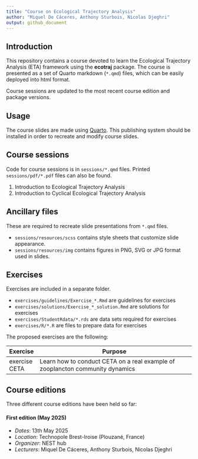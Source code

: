 ```yaml
---
title: "Course on Ecological Trajectory Analysis"
author: "Miquel De Cáceres, Anthony Sturbois, Nicolas Djeghri"
output: github_document
---
```


## Introduction

This repository contains a course devoted to learn the Ecological Trajectory Analysis (ETA) framework using the **ecotraj** package. The course is presented as a set of Quarto markdown (`*.qmd`) files, which can be easily deployed into html format.

Course sessions are updated to the most recent course edition and package versions.

## Usage

The course slides are made using [Quarto](https://quarto.org/). This publishing system should be installed in order to recreate and modify course slides.

## Course sessions

Code for course sessions is in `sessions/*.qmd` files. Printed `sessions/pdf/*.pdf` files can also be found.

1. Introduction to Ecological Trajectory Analysis
2. Introduction to Cyclical Ecological Trajectory Analysis

## Ancillary files

These are required to recreate slide presentations from `*.qmd` files.

+ `sessions/resources/scss` contains style sheets that customize slide appearance. 
+ `sessions/resources/img` contains figures in PNG, SVG or JPG format used in slides.

## Exercises

Exercises are included in a separate folder.

+ `exercises/guidelines/Exercise_*.Rmd` are guidelines for exercises
+ `exercises/solutions/Exercise_*_solution.Rmd` are solutions for exercises
+ `exercises/StudentRdata/*.rds` are data sets required for exercises
+ `exercises/R/*.R` are files to prepare data for exercises

The proposed exercises are the following:

|  Exercise | Purpose                                                 |
|-----------|---------------------------------------------------------|
| exercise CETA | Learn how to conduct CETA on a real example of zooplancton community dynamics |


## Course editions

Three different course editions have been held so far:

#### First edition (May 2025)

  + *Dates*: 13th May 2025
  + *Location*: Technopole Brest-Iroise (Plouzané, France)
  + *Organizer*: NEST hub
  + *Lecturers*: Miquel De Cáceres, Anthony Sturbois, Nicolas Djeghri
